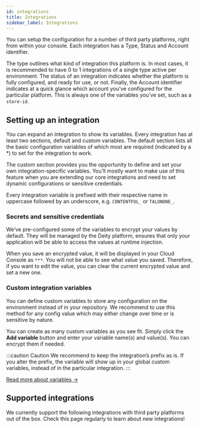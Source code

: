 ```yaml
---
id: integrations
title: Integrations
sidebar_label: Integrations
---
```




You can setup the configuration for a number of third party platforms, right from within your console. Each integration has a Type, Status and Account identifier.

The type outlines what kind of integration this platform is. In most cases, it is recommended to have 0 to 1 integrations of a single type active per environment. The status of an integration indicates whether the platform is fully configured, and ready for use, or not. Finally, the Account identifier indicates at a quick glance which account you’ve configured for the particular platform. This is always one of the variables you’ve set, such as a `store-id`.

## Setting up an integration
You can expand an integration to show its variables. Every integration has at least two sections, default and custom variables. The default section lists all the basic configuration variables of which most are required (indicated by a *) to set for the integration to work.

The custom section provides you the opportunity to define and set your own integration-specific variables. You’ll mostly want to make use of this feature when you are extending our core integrations and need to set dynamic configurations or sensitive credentials.

Every integration variable is prefixed with their respective name in uppercase followed by an underscore, e.g. `CONTENTFUL_` or `TALONONE_`.

### Secrets and sensitive credentials
We’ve pre-configured some of the variables to encrypt your values by default. They will be managed by the Deity platform, ensures that only your application will be able to access the values at runtime injection.

When you save an encrypted value, it will be displayed in your Cloud Console as `***`. You will not be able to see what value you saved. Therefore, if you want to edit the value, you can clear the current encrypted value and set a new one.

### Custom integration variables
You can define custom variables to store any configuration on the environment instead of in your repository. We recommend to use this method for any config value which may either change over time or is sensitive by nature.

You can create as many custom variables as you see fit. Simply click the **Add variable** button and enter your variable name(s) and value(s). You can encrypt them if needed.

:::caution Caution
We recommend to keep the integration’s prefix as is. If you alter the prefix, the variable will show up in your global custom variables, instead of in the particular integration.
:::

[Read more about variables →](/console/composer/variables)


## Supported integrations

We currently support the following integrations with third party platforms out of the box. Check this page regularly to learn about new integrations!


<IntegrationContent />

